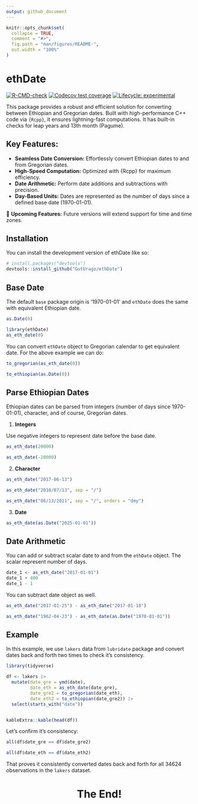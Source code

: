 ```yaml
---
output: github_document
---
```


<!-- README.md is generated from README.Rmd. Please edit that file -->

```r
knitr::opts_chunk$set(
  collapse = TRUE,
  comment = "#>",
  fig.path = "man/figures/README-",
  out.width = "100%"
)
```

# ethDate

<!-- badges: start -->
[![R-CMD-check](https://github.com/GutUrago/ethDate/actions/workflows/R-CMD-check.yaml/badge.svg)](https://github.com/GutUrago/ethDate/actions/workflows/R-CMD-check.yaml)
[![Codecov test coverage](https://codecov.io/gh/GutUrago/ethDate/graph/badge.svg)](https://app.codecov.io/gh/GutUrago/ethDate)
[![Lifecycle: experimental](https://img.shields.io/badge/lifecycle-experimental-orange.svg)](https://lifecycle.r-lib.org/articles/stages.html#experimental)
<!-- badges: end -->

This package provides a robust and efficient solution for converting between Ethiopian and Gregorian dates. Built with high-performance C++ code via `{Rcpp}`, it ensures lightning-fast computations. It has built-in checks for leap years and 13th month (Pagume).

## Key Features:

- **Seamless Date Conversion:** Effortlessly convert Ethiopian dates to and from Gregorian dates.
- **High-Speed Computation:** Optimized with {Rcpp} for maximum efficiency.
- **Date Arithmetic:** Perform date additions and subtractions with precision.
- **Day-Based Units:** Dates are represented as the number of days since a defined base date (1970-01-01).

🚀 **Upcoming Features:** Future versions will extend support for time and time zones.

## Installation

You can install the development version of ethDate like so:

``` r
# install.packages("devtools")
devtools::install_github("GutUrago/ethDate")
```


## Base Date

The default `base` package origin is '1970-01-01' and `ethDate` does the same with 
equivalent Ethiopian date.

```r
as.Date(0)
```

```r
library(ethDate)
as_eth_date(0)
```

You can convert `ethDate` object to Gregorian calendar to get equivalent date. For 
the above example we can do:


```r
to_gregorian(as_eth_date(0))
```

```r
to_ethiopian(as.Date(0))
```

## Parse Ethiopian Dates

Ethiopian dates can be parsed from integers (number of days since 1970-01-01), 
character, and of course, Gregorian dates.

1. **Integers**

Use negative integers to represent date before the base date.

```r
as_eth_date(20000)
```

```r
as_eth_date(-20000)
```


2. **Character**

```r
as_eth_date("2017-06-13")
```


```r
as_eth_date("2010/07/13", sep = "/")
```

```r
as_eth_date("06/13/2011", sep = "/", orders = "dmy")
```

3. **Date**

```r
as_eth_date(as.Date("2025-01-01"))
```


## Date Arithmetic

You can add or subtract scalar date to and from the `ethDate` object. The scalar represent number of days.

```r
date_1 <- as_eth_date("2017-01-01")
date_1 + 400
date_1 - 1
```

You can subtract date object as well.

```r
as_eth_date("2017-01-25") - as_eth_date("2017-01-10")

as_eth_date("1962-04-23") - as_eth_date(as.Date("1970-01-01"))

```



## Example

In this example, we use `lakers` data from `lubridate` package and convert dates 
back and forth two times to check it's consistency.

```r
library(tidyverse)

df <- lakers |> 
  mutate(date_gre = ymd(date),
         date_eth = as_eth_date(date_gre),
         date_gre2 = to_gregorian(date_eth),
         date_eth2 = to_ethiopian(date_gre2)) |> 
  select(starts_with("date"))


kableExtra::kable(head(df))
```


Let's confirm it's consistency:

```r
all(df$date_gre == df$date_gre2)
```

```r
all(df$date_eth == df$date_eth2)
```

That proves it consistently converted dates back and forth for all 34624 observations in the `lakers` dataset.


```{=html}
<div>
<h1 style="text-align: center; color=blue">The End!</h1>
</div>
```

